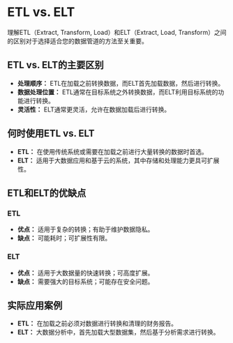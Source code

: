 # ETL vs. ELT

理解ETL（Extract, Transform, Load）和ELT（Extract, Load, Transform）之间的区别对于选择适合您的数据管道的方法至关重要。

## ETL vs. ELT的主要区别

- **处理顺序：** ETL在加载之前转换数据，而ELT首先加载数据，然后进行转换。
- **数据处理位置：** ETL通常在目标系统之外转换数据，而ELT利用目标系统的功能进行转换。
- **灵活性：** ELT通常更灵活，允许在数据加载后进行转换。

## 何时使用ETL vs. ELT

- **ETL：** 在使用传统系统或需要在加载之前进行大量转换的数据时首选。
- **ELT：** 适用于大数据应用和基于云的系统，其中存储和处理能力更具可扩展性。

## ETL和ELT的优缺点

### ETL

- **优点：** 适用于复杂的转换；有助于维护数据隐私。
- **缺点：** 可能耗时；可扩展性有限。

### ELT

- **优点：** 适用于大数据量的快速转换；可高度扩展。
- **缺点：** 需要强大的目标系统；可能存在安全问题。

## 实际应用案例

- **ETL：** 在加载之前必须对数据进行转换和清理的财务报告。
- **ELT：** 大数据分析中，首先加载大型数据集，然后基于分析需求进行转换。